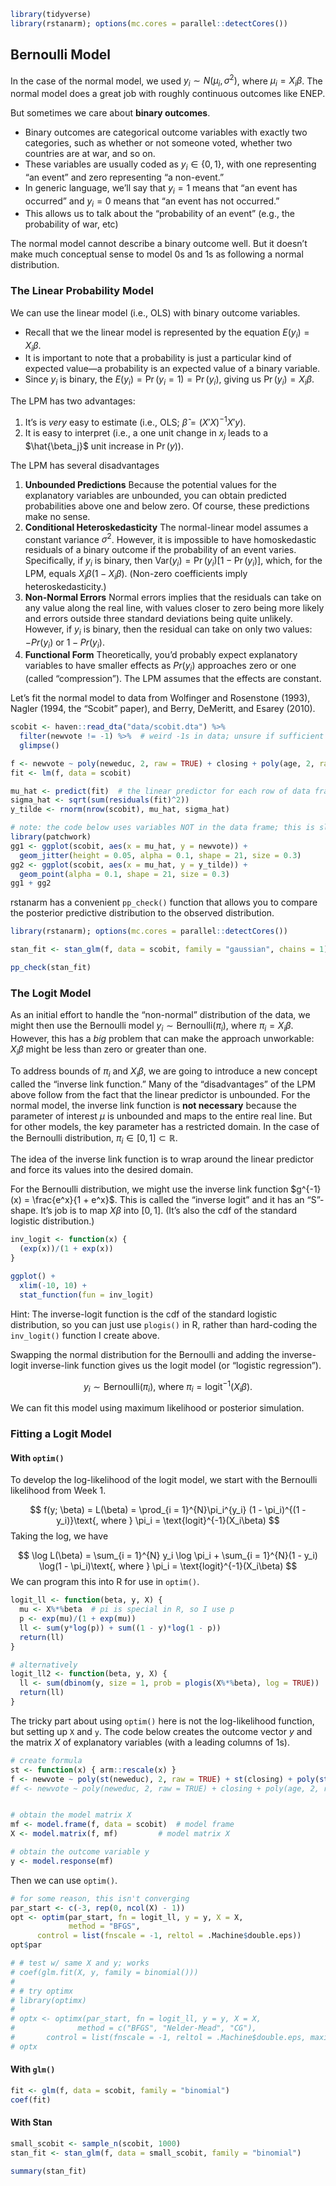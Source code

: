 

```r
library(tidyverse)
library(rstanarm); options(mc.cores = parallel::detectCores())
```

## Bernoulli Model

In the case of the normal model, we used $y_i \sim N(\mu_i, \sigma^2)$, where $\mu_i = X_i\beta$. The normal model does a great job with roughly continuous outcomes like ENEP.

But sometimes we care about **binary outcomes**.

- Binary outcomes are categorical outcome variables with exactly two categories, such as whether or not someone voted, whether two countries are at war, and so on.
- These variables are usually coded as $y_i \in \{0, 1\}$, with one representing "an event" and zero representing "a non-event."
- In generic language, we’ll say that $y_i = 1$ means that "an event has occurred" and $y_i = 0$ means that "an event has not occurred."
- This allows us to talk about the "probability of an event" (e.g., the probability of war, etc)

The normal model cannot describe a binary outcome well.  But it doesn't make much conceptual sense to model 0s and 1s as following a normal distribution. 

### The Linear Probability Model 

We can use the linear model (i.e., OLS) with binary outcome variables.

- Recall that we the linear model is represented by the equation $E(y_i) = X_i\beta$.
- It is important to note that a probability is just a particular kind of expected value---a probability is an expected value of a binary variable.
- Since $y_i$ is binary, the $E(y_i) = \Pr(y_i = 1) = \Pr(y_i)$, giving us $\Pr(y_i) = X_i\beta$.

The LPM has two advantages:

1. It's is *very* easy to estimate (i.e., OLS; $\hat{\beta} = (X'X)^{-1}X'y$).
1. It is easy to interpret (i.e., a one unit change in $x_j$ leads to a $\hat{\beta_j}$ unit increase in $\Pr(y)$).

The LPM has several disadvantages

1. **Unbounded Predictions** Because the potential values for the explanatory variables are unbounded, you can obtain predicted probabilities above one and below zero. Of course, these predictions make no sense.
1. **Conditional Heteroskedasticity** The normal-linear model assumes a constant variance $\sigma^2$. However, it is impossible to have homoskedastic residuals of a binary outcome if the probability of an event varies. Specifically, if $y_i$ is binary, then $\text{Var}(y_i) = \Pr(y_i)[1 - \Pr(y_i)]$, which, for the LPM, equals $X_i\beta(1 - X_i\beta)$. (Non-zero coefficients imply heteroskedasticity.)
1. **Non-Normal Errors** Normal errors implies that the residuals can take on any value along the real line, with values closer to zero being more likely and errors outside three standard deviations being quite unlikely. However, if $y_i$ is binary, then the residual can take on only two values: $-Pr(y_i)$ or $1 - Pr(y_i)$.
1. **Functional Form** Theoretically, you'd probably expect explanatory variables to have smaller effects as $Pr(y_i)$ approaches zero or one (called "compression"). The LPM assumes that the effects are constant.

Let's fit the normal model to data from Wolfinger and Rosenstone (1993), Nagler (1994, the "Scobit" paper), and Berry, DeMeritt, and Esarey (2010).

```r
scobit <- haven::read_dta("data/scobit.dta") %>%
  filter(newvote != -1) %>%  # weird -1s in data; unsure if sufficient
  glimpse()

f <- newvote ~ poly(neweduc, 2, raw = TRUE) + closing + poly(age, 2, raw = TRUE) + south + gov
fit <- lm(f, data = scobit)

mu_hat <- predict(fit)  # the linear predictor for each row of data frame
sigma_hat <- sqrt(sum(residuals(fit)^2))
y_tilde <- rnorm(nrow(scobit), mu_hat, sigma_hat)

# note: the code below uses variables NOT in the data frame; this is sloppy
library(patchwork)
gg1 <- ggplot(scobit, aes(x = mu_hat, y = newvote)) + 
  geom_jitter(height = 0.05, alpha = 0.1, shape = 21, size = 0.3)
gg2 <- ggplot(scobit, aes(x = mu_hat, y = y_tilde)) + 
  geom_point(alpha = 0.1, shape = 21, size = 0.3)
gg1 + gg2
```

rstanarm has a convenient `pp_check()` function that allows you to compare the posterior predictive distribution to the observed distribution.

```r
library(rstanarm); options(mc.cores = parallel::detectCores())

stan_fit <- stan_glm(f, data = scobit, family = "gaussian", chains = 1)
```

```r
pp_check(stan_fit)
```

### The Logit Model

As an initial effort to handle the "non-normal" distribution of the data, we might then use the Bernoulli model $y_i \sim \text{Bernoulli}(\pi_i)$, where $\pi_i = X_i\beta$. However, this has a *big* problem that can make the approach unworkable: $X_i\beta$ might be less than zero or greater than one. 

To address bounds of $\pi_i$ and $X_i\beta$, we are going to introduce a new concept called the "inverse link function." Many of the "disadvantages" of the LPM above follow from the fact that the linear predictor is unbounded. For the normal model, the inverse link function is **not necessary** because the parameter of interest $\mu$ is unbounded and maps to the entire real line. But for other models, the key parameter has a restricted domain. In the case of the Bernoulli distribution, $\pi_i \in [0, 1] \subset \mathbb{R}$.

The idea of the inverse link function is to wrap around the linear predictor and force its values into the desired domain. 

For the Bernoulli distribution, we might use the inverse link function $g^{-1}(x) = \frac{e^x}{1 + e^x}$. This is called the "inverse logit" and it has an "S"-shape. It's job is to map $X\beta$ into $[0, 1]$. (It's also the cdf of the standard logistic distribution.)

```r
inv_logit <- function(x) {
  (exp(x))/(1 + exp(x))
}

ggplot() + 
  xlim(-10, 10) + 
  stat_function(fun = inv_logit)
```

Hint: The inverse-logit function is the cdf of the standard logistic distribution, so you can just use `plogis()` in R, rather than hard-coding the `inv_logit()` function I create above.

Swapping the normal distribution for the Bernoulli and adding the inverse-logit inverse-link function gives us the logit model (or "logistic regression").

$$
y_i \sim \text{Bernoulli}(\pi_i)\text{, where } \pi_i = \text{logit}^{-1}(X_i\beta).
$$

We can fit this model using maximum likelihood or posterior simulation. 

### Fitting a Logit Model

#### With `optim()`

To develop the log-likelihood of the logit model, we start with the Bernoulli likelihood from Week 1. 

$$
f(y; \beta) = L(\beta) = \prod_{i = 1}^{N}\pi_i^{y_i} (1 - \pi_i)^{(1 - y_i)}\text{, where } \pi_i = \text{logit}^{-1}(X_i\beta)
$$
Taking the log, we have 

$$
\log L(\beta) = \sum_{i = 1}^{N} y_i \log \pi_i +  \sum_{i = 1}^{N}(1 - y_i) \log(1 - \pi_i)\text{, where } \pi_i = \text{logit}^{-1}(X_i\beta)
$$
We can program this into R for use in `optim()`.

```r
logit_ll <- function(beta, y, X) {
  mu <- X%*%beta  # pi is special in R, so I use p
  p <- exp(mu)/(1 + exp(mu))
  ll <- sum(y*log(p)) + sum((1 - y)*log(1 - p))
  return(ll)
}

# alternatively
logit_ll2 <- function(beta, y, X) {
  ll <- sum(dbinom(y, size = 1, prob = plogis(X%*%beta), log = TRUE))  # easier to use R's d*() functions
  return(ll)
}
```

The tricky part about using `optim()` here is not the log-likelihood function, but setting up `X` and `y`. The code below creates the outcome vector $y$ and the matrix $X$ of explanatory variables (with a leading columns of 1s).

```r
# create formula
st <- function(x) { arm::rescale(x) }
f <- newvote ~ poly(st(neweduc), 2, raw = TRUE) + st(closing) + poly(st(age), 2, raw = TRUE) + st(south) + st(gov)
#f <- newvote ~ poly(neweduc, 2, raw = TRUE) + closing + poly(age, 2, raw = TRUE) + south + gov


# obtain the model matrix X
mf <- model.frame(f, data = scobit)  # model frame
X <- model.matrix(f, mf)         # model matrix X

# obtain the outcome variable y
y <- model.response(mf)
```

Then we can use `optim()`.

```r
# for some reason, this isn't converging
par_start <- c(-3, rep(0, ncol(X) - 1))
opt <- optim(par_start, fn = logit_ll, y = y, X = X, 
             method = "BFGS",
      control = list(fnscale = -1, reltol = .Machine$double.eps))
opt$par

# # test w/ same X and y; works
# coef(glm.fit(X, y, family = binomial()))
# 
# # try optimx
# library(optimx)
# 
# optx <- optimx(par_start, fn = logit_ll, y = y, X = X, 
#              method = c("BFGS", "Nelder-Mead", "CG"),
#       control = list(fnscale = -1, reltol = .Machine$double.eps, maxit = 1000))
# optx
```

#### With `glm()`

```r
fit <- glm(f, data = scobit, family = "binomial")
coef(fit)
```


#### With Stan

```r
small_scobit <- sample_n(scobit, 1000)
stan_fit <- stan_glm(f, data = small_scobit, family = "binomial")
```

```r
summary(stan_fit)
```

